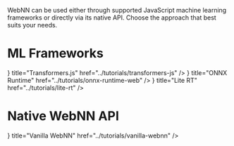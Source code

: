 

WebNN can be used either through supported JavaScript machine learning frameworks or directly via its native API. Choose the approach that best suits your needs.

# ML Frameworks

<Cards className="quick-start-card">
  <Cards.Card
    icon={<TransformersJs />}
    title="Transformers.js"
    href="../tutorials/transformers-js"
  />
  <Cards.Card
    icon={<OnnxRuntime />}
    title="ONNX Runtime"
    href="../tutorials/onnx-runtime-web"
  />
  <Cards.Card
    icon={<LiteRt />}
    title="Lite RT"
    href="../tutorials/lite-rt"
  />
</Cards>

# Native WebNN API

<Cards className="quick-start-card">
  <Cards.Card
    icon={<WebNn />}
    title="Vanilla WebNN"
    href="../tutorials/vanilla-webnn"
  />
</Cards>